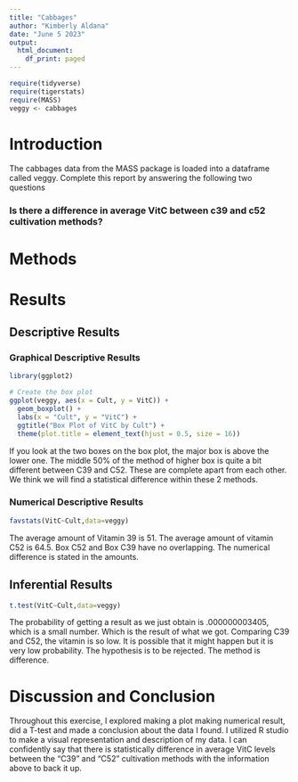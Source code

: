 ```yaml
---
title: "Cabbages"
author: "Kimberly Aldana"
date: "June 5 2023"
output:
  html_document:
    df_print: paged
---
```


```r
require(tidyverse)
require(tigerstats)
require(MASS)
veggy <- cabbages
```

# Introduction

<!--In this section you explain what you are trying to show.  Where did the data come from?  What is the research or other question you are trying to answer?!-->
 The cabbages data from the MASS package is loaded into a dataframe called veggy. Complete this report by answering the following two questions  
 
### Is there a difference in average VitC between c39 and c52 cultivation methods?  

# Methods

<!--Decide on your methods:  use "variable analysis" or other appropriate descriptors.  Make sure to choose at least one graphical method and at least one numerical method.!-->

# Results

<!--Divide this section into two sub-sections:  One for your descriptive  results and one for your inferential results.!-->

## Descriptive Results

### Graphical Descriptive Results

<!--Graphical results here.  Make sure to show your code.  Provide appropriate labels for axes, giving units if possible, and provide a good title for the graph, too.  Use the graphical results to describe the patterns if any that exist in the data as focused toward the research question!-->


```r
library(ggplot2)

# Create the box plot
ggplot(veggy, aes(x = Cult, y = VitC)) +
  geom_boxplot() +
  labs(x = "Cult", y = "VitC") +
  ggtitle("Box Plot of VitC by Cult") +
  theme(plot.title = element_text(hjust = 0.5, size = 16))
```
 
 If you look at the two boxes on the box plot, the major box is above the lower one. The middle 50% of the method of higher box is quite a bit different between C39 and C52. These are complete apart from each other. We think we will find a statistical difference within these 2 methods.
 
### Numerical Descriptive Results

<!--Numerical results go here. Use the numerical results to describe the patterns if any that exist in the data as focused toward the research question!-->
```r
favstats(VitC~Cult,data=veggy)
```

  The average amount of Vitamin 39 is 51. The average amount of vitamin C52 is 64.5. Box C52 and Box C39 have no overlapping. The numerical difference is stated in the amounts.


## Inferential Results

<!--State hypothesis clearly.  Make sure your discussion of the inferential test covers all the aspects that the test output produces, such as test statistic, p-value etc.  Make a decision about the null hypothesis, explain the assumptions on which the selected test/procedure was based, and why the chosen procedure satisfys the assumptions and is appropriate to answer the research question!-->
```r
t.test(VitC~Cult,data=veggy)
```
  The probability of getting a result as we just obtain is .000000003405, which is a small number. Which is the result of what we got. Comparing C39 and C52, the vitamin is so low. It is possible that it might happen but it is very low probability. The hypothesis is to be rejected. The method is difference.

# Discussion and Conclusion

<!--Discussion and conclusion here.  If you found a relationship be sure to consider whether the relationship occurs because one of the variavbles causes the other, or whether they perhasps are related for some other reason.  Watch the chapter 6 videos from the GeorgeTown videos collection.!-->
  
  Throughout this exercise, I explored making a plot making numerical result, did a T-test and made a conclusion about the data I found. I utilized R studio to make a visual representation and description of my data. I can confidently say that there is statistically difference in average VitC levels between the "C39" and "C52" cultivation methods with the information above to back it up.